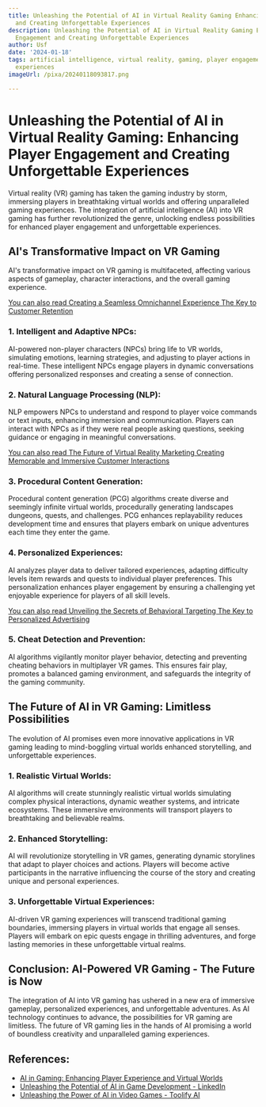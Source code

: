 ```yaml
---
title: Unleashing the Potential of AI in Virtual Reality Gaming Enhancing Player Engagement
  and Creating Unforgettable Experiences
description: Unleashing the Potential of AI in Virtual Reality Gaming Enhancing Player
  Engagement and Creating Unforgettable Experiences
author: Usf
date: '2024-01-18'
tags: artificial intelligence, virtual reality, gaming, player engagement, unforgettable
  experiences
imageUrl: /pixa/20240118093817.png

---
```

# Unleashing the Potential of AI in Virtual Reality Gaming:  Enhancing Player Engagement and Creating Unforgettable Experiences

Virtual reality (VR) gaming has taken the gaming industry by storm, immersing players in breathtaking virtual worlds and offering unparalleled gaming experiences. The  integration of artificial  intelligence  (AI) into VR gaming has further  revolutionized the genre, unlocking endless  possibilities for enhanced player engagement and unforgettable experiences.

## AI's Transformative Impact on VR Gaming

AI's transformative impact  on  VR gaming  is multifaceted, affecting various aspects of gameplay, character interactions,  and the overall gaming experience.

[You can  also read Creating a Seamless Omnichannel Experience The Key to Customer Retention](Creating%20a%20Seamless%20Omnichannel%20Experience%20The%20Key%20to%20Customer%20Retention)


### 1. Intelligent and Adaptive NPCs:

AI-powered non-player characters (NPCs) bring  life to VR worlds,  simulating emotions, learning  strategies, and adjusting to player actions in real-time. These intelligent NPCs engage players in dynamic conversations offering personalized  responses and creating a sense of  connection.

### 2.  Natural Language  Processing (NLP):

NLP empowers NPCs to understand and respond to player voice commands or text inputs, enhancing immersion and communication. Players  can  interact  with  NPCs as if they were real people asking questions, seeking guidance or engaging  in meaningful  conversations.

[You can also read The Future of Virtual Reality Marketing Creating Memorable and Immersive Customer Interactions](The%20Future%20of%20Virtual%20Reality%20Marketing%20Creating%20Memorable%20and%20Immersive%20Customer%20Interactions)


### 3. Procedural Content Generation:

Procedural content generation (PCG) algorithms create  diverse and seemingly infinite virtual worlds, procedurally  generating landscapes dungeons, quests, and challenges. PCG enhances replayability  reduces development time and ensures that players embark on unique adventures each time they enter the game.

### 4. Personalized Experiences:

AI analyzes player  data to deliver tailored experiences, adapting difficulty levels item  rewards and quests to individual player preferences. This personalization enhances player  engagement  by  ensuring a challenging yet enjoyable  experience  for players of all skill levels.

[You can  also read Unveiling the Secrets of Behavioral Targeting The Key to Personalized  Advertising](Unveiling%20the%20Secrets%20of%20Behavioral%20Targeting%20The%20Key%20to%20Personalized%20Advertising)


### 5. Cheat Detection and Prevention:

AI algorithms vigilantly monitor player  behavior, detecting and preventing cheating behaviors in multiplayer VR games. This ensures fair play, promotes a balanced gaming environment, and safeguards the integrity of the gaming community.

## The Future of AI in VR Gaming:  Limitless Possibilities

The evolution of AI promises even more innovative applications in VR gaming leading to mind-boggling virtual worlds enhanced storytelling, and unforgettable experiences.

### 1. Realistic Virtual Worlds:

AI algorithms will create stunningly realistic virtual worlds simulating complex physical interactions, dynamic weather systems, and intricate ecosystems. These immersive environments will  transport players to breathtaking and  believable realms.

### 2.  Enhanced Storytelling:

AI will revolutionize storytelling  in VR games, generating  dynamic storylines that adapt to player choices and actions. Players will become active participants in the narrative influencing the  course of the story and creating unique and personal experiences.

### 3. Unforgettable Virtual Experiences:

AI-driven VR  gaming experiences will transcend traditional  gaming boundaries, immersing players in virtual  worlds that engage all  senses. Players will embark on epic quests engage in thrilling adventures, and forge lasting memories in these unforgettable virtual realms.

## Conclusion: AI-Powered VR Gaming - The Future is Now

The integration of  AI into VR gaming  has ushered in a new era of immersive gameplay, personalized  experiences, and unforgettable  adventures. As AI technology continues to advance, the possibilities for VR gaming are limitless. The future of VR gaming lies in the hands of AI promising a world of boundless creativity and unparalleled  gaming experiences.

## References:
- [AI in Gaming: Enhancing Player Experience and Virtual Worlds](https://scottamyx.com/2023/06/02/ai-in-gaming-enhancing-player-experience-and-virtual-worlds/)
- [Unleashing the Potential of AI in Game Development - LinkedIn](https://www.linkedin.com/pulse/unleashing-potential-ai-game-development-techniques-wijayasundara)
- [Unleashing the Power of AI in Video Games - Toolify AI](https://www.toolify.ai/ai-news/unleashing-the-power-of-ai-in-video-games-413050)
